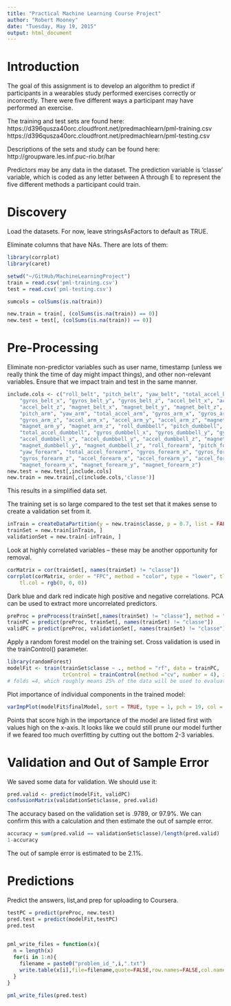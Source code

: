 ```yaml
---
title: "Practical Machine Learning Course Project"
author: "Robert Mooney"
date: "Tuesday, May 19, 2015"
output: html_document
---
```


Introduction
=============
The goal of this assignment is to develop an algorithm to predict if participants in a wearables study performed exercises correctly or incorrectly.  There were five different ways a participant may have performed an exercise.

The training and test sets are found here:
https://d396qusza40orc.cloudfront.net/predmachlearn/pml-training.csv
https://d396qusza40orc.cloudfront.net/predmachlearn/pml-testing.csv

Descriptions of the sets and study can be found here:
http://groupware.les.inf.puc-rio.br/har

Predictors may be any data in the dataset.  The prediction variable is 'classe' variable, which is coded as any letter between A through E to represent the five different methods a participant could train.

Discovery
===========
Load the datasets.  For now, leave stringsAsFactors to default as TRUE.

Eliminate columns that have NAs.  There are lots of them:
```r
library(corrplot)
library(caret)

setwd("~/GitHub/MachineLearningProject")
train = read.csv('pml-training.csv')
test = read.csv('pml-testing.csv')

sumcols = colSums(is.na(train)) 

new.train = train[, (colSums(is.na(train)) == 0)]
new.test = test[, (colSums(is.na(train)) == 0)]
```

Pre-Processing
=================
Eliminate non-predictor variables such as user name, timestamp (unless we really think the time of day might impact things), and other non-relevant variables. Ensure that we impact train and test in the same manner.
```r
include.cols <- c("roll_belt", "pitch_belt", "yaw_belt", "total_accel_belt", 
    "gyros_belt_x", "gyros_belt_y", "gyros_belt_z", "accel_belt_x", "accel_belt_y", 
    "accel_belt_z", "magnet_belt_x", "magnet_belt_y", "magnet_belt_z", "roll_arm", 
    "pitch_arm", "yaw_arm", "total_accel_arm", "gyros_arm_x", "gyros_arm_y", 
    "gyros_arm_z", "accel_arm_x", "accel_arm_y", "accel_arm_z", "magnet_arm_x", 
    "magnet_arm_y", "magnet_arm_z", "roll_dumbbell", "pitch_dumbbell", "yaw_dumbbell", 
    "total_accel_dumbbell", "gyros_dumbbell_x", "gyros_dumbbell_y", "gyros_dumbbell_z", 
    "accel_dumbbell_x", "accel_dumbbell_y", "accel_dumbbell_z", "magnet_dumbbell_x", 
    "magnet_dumbbell_y", "magnet_dumbbell_z", "roll_forearm", "pitch_forearm", 
    "yaw_forearm", "total_accel_forearm", "gyros_forearm_x", "gyros_forearm_y", 
    "gyros_forearm_z", "accel_forearm_x", "accel_forearm_y", "accel_forearm_z", 
    "magnet_forearm_x", "magnet_forearm_y", "magnet_forearm_z")
new.test = new.test[,include.cols]
new.train = new.train[,c(include.cols,'classe')]
```
This results in a simplified data set.  

The training set is so large compared to the test set that it makes sense to create a validation set from it.
```r
inTrain = createDataPartition(y = new.train$classe, p = 0.7, list = FALSE)
trainSet = new.train[inTrain, ]
validationSet = new.train[-inTrain, ]
```

Look at highly correlated variables -- these may be another opportunity for removal.
```r
corMatrix = cor(trainSet[, names(trainSet) != "classe"])
corrplot(corMatrix, order = "FPC", method = "color", type = "lower", tl.cex = 0.8, 
    tl.col = rgb(0, 0, 0))
```

Dark blue and dark red indicate high positive and negative correlations.  PCA can be used to extract more uncorrelated predictors.

```r
preProc = preProcess(trainSet[,names(trainSet) != "classe"], method = "pca", thresh = 0.99)
trainPC = predict(preProc, trainSet[, names(trainSet) != "classe"])
validPC = predict(preProc, validationSet[, names(trainSet) != "classe"])
```

Apply a random forest model on the training set.  Cross validation is used in the trainControl() parameter.
```r
library(randomForest)
modelFit <- train(trainSet$classe ~ ., method = "rf", data = trainPC,
                  trControl = trainControl(method ="cv", number = 4), importance = TRUE)
# folds =4, which roughly means 25% of the data will be used to evaluate in the cross validation
```

Plot importance of individual components in the trained model:
```r
varImpPlot(modelFit$finalModel, sort = TRUE, type = 1, pch = 19, col = 1, cex = 1)
```

Points that score high in the importance of the model are listed first with values high on the x-axis.
It looks like we could still prune our model further if we feared too much overfitting by cutting out the bottom 2-3 variables.

Validation and Out of Sample Error
===================================
We saved some data for validation.  We should use it:
```r
pred.valid <- predict(modelFit, validPC)
confusionMatrix(validationSet$classe, pred.valid)
```

The accuracy based on the validation set is .9789, or 97.9%.  We can confirm this with a calculation and then estimate the out of sample error.  
```r
accuracy = sum(pred.valid == validationSet$classe)/length(pred.valid)
1-accuracy
```

The out of sample error is estimated to be 2.1%.

Predictions
============
Predict the answers, list,and prep for uploading to Coursera.
```r
testPC = predict(preProc, new.test)
pred.test = predict(modelFit,testPC)
pred.test

 
pml_write_files = function(x){
  n = length(x)
  for(i in 1:n){
    filename = paste0("problem_id_",i,".txt")
    write.table(x[i],file=filename,quote=FALSE,row.names=FALSE,col.names=FALSE)
  }
}

pml_write_files(pred.test)
```
